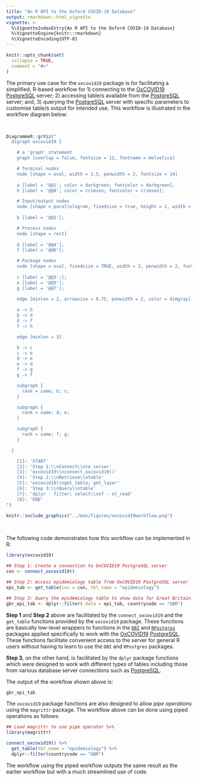 ```yaml
---
title: "An R API to the Oxford COVID-19 Database"
output: rmarkdown::html_vignette
vignette: >
  %\VignetteIndexEntry{An R API to the Oxford COVID-19 Database}
  %\VignetteEngine{knitr::rmarkdown}
  %\VignetteEncoding{UTF-8}
---
```


```r
knitr::opts_chunk$set(
  collapse = TRUE,
  comment = "#>"
)
```

The primary use case for the `oxcovid19` package is for facilitating a simplified, R-based workflow for 1) connecting to the [OxCOVID19](https://covid19.eng.ox.ac.uk) [PostgreSQL](https://www.postgresql.org) server; 2) accessing table/s available from the [PostgreSQL](https://www.postgresql.org) server; and, 3) querying the [PostgreSQL](https://www.postgresql.org) server with specific parameters to customise table/s output for intended use. This workflow is illustrated in the workflow diagram below:

<br>

```r
DiagrammeR::grViz("
  digraph oxcovid19 {

    # a 'graph' statement
    graph [overlap = false, fontsize = 12, fontname = Helvetica]

    # Terminal nodes
    node [shape = oval, width = 1.5, penwidth = 2, fontsize = 14]
        
    a [label = '@@1'; color = darkgreen; fontcolor = darkgreen];
    h [label = '@@8'; color = crimson; fontcolor = crimson];

    # Input/output nodes
    node [shape = parallelogram, fixedsize = true, height = 1, width = 1.5, penwidth = 2, color = royalblue1, fontcolor = royalblue1]
    
    b [label = '@@2'];

    # Process nodes
    node [shape = rect]
  
    d [label = '@@4'];
    f [label = '@@6'];

    # Package nodes
    node [shape = oval, fixedsize = TRUE, width = 2, penwidth = 2, fontsize = 10, fontname = Courier, color = darkviolet, fontcolor = darkviolet]
    
    c [label = '@@3';];
    e [label = '@@5'];
    g [label = '@@7'];

    edge [minlen = 2, arrowsize = 0.75, penwidth = 2, color = dimgray]
    
    a -> b
    b -> d
    d -> f
    f -> h

    edge [minlen = 3]

    b -> c
    c -> b
    d -> e
    e -> d
    f -> g
    g -> f

    subgraph {
      rank = same; b; c;
    }

    subgraph {
      rank = same; d; e;
    }

    subgraph {
      rank = same; f; g;
    }

  }

    [1]: 'START'
    [2]: 'Step 1:\\nConnect\\nto server'
    [3]: 'oxcovid19\\nconnect_oxcovid19()'
    [4]: 'Step 2:\\nRetrieve\\ntable'
    [5]: 'oxcovid19\\nget_table; get_layer'
    [6]: 'Step 3:\\nQuery\\ntable'
    [7]: 'dplyr - filter; select\\nsf - st_read'
    [8]: 'END'
")
```

```r
knitr::include_graphics("../man/figures/oxcovid19workflow.png")
```

<br>

The following code demonstrates how this workflow can be implemented in R:

```r
library(oxcovid19)

## Step 1: Create a connection to OxCOVID19 PostgreSQL server
con <- connect_oxcovid19()

## Step 2: Access epidemiology table from OxCOVID19 PostgreSQL server
epi_tab <- get_table(con = con, tbl_name = "epidemiology")

## Step 3: Query the epidemiology table to show data for Great Britain
gbr_epi_tab <- dplyr::filter(.data = epi_tab, countrycode == "GBR")
```

**Step 1** and **Step 2** above are facilitated by the `connect_oxcovid19` and the `get_table` functions provided by the `oxcovid19` package. These functions are basically low-level wrappers to functions in the [`DBI`](https://db.rstudio.com/dbi/) and [`RPostgres`](https://rpostgres.r-dbi.org) packages applied specifically to work with the [OxCOVID19](https://covid19.eng.ox.ac.uk) [PostgreSQL](https://www.postgresql.org). These functions facilitate convenient access to the server for general R users without having to learn to use the `DBI` and `RPostgres` packages.

**Step 3**, on the other hand, is facilitated by the `dplyr` package functions which were designed to work with different types of tables including those from various database server connections such as [PostgreSQL](https://www.postgresql.org).

The output of the workflow shown above is:

```r
gbr_epi_tab
```

The `oxcovid19` package functions are also designed to allow *pipe operations* using the `magrittr` package. The workflow above can be done using piped operations as follows:

```r
## Load magrittr to use pipe operator %>%
library(magrittr)

connect_oxcovid19() %>%
  get_table(tbl_name = "epidemiology") %>%
  dplyr::filter(countrycode == "GBR")
```

The workflow using the piped workflow outputs the same result as the earlier workflow but with a much streamlined use of code.

